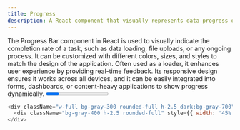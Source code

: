 ```yaml
---
title: Progress
description: A React component that visually represents data progress or serves as a loader for tasks.
---
```

<div className="mdx-body">
The Progress Bar component in React is used to visually indicate the completion rate of a task, such as data loading, file uploads, or any ongoing process. It can be customized with different colors, sizes, and styles to match the design of the application. Often used as a loader, it enhances user experience by providing real-time feedback. Its responsive design ensures it works across all devices, and it can be easily integrated into forms, dashboards, or content-heavy applications to show progress dynamically.

<PreviewBox>
<Progress />
</PreviewBox>

```js showLineNumbers caption="You can customize the markup and modify the tags as per your preferred framework to seamlessly integrate them into your project."
<div className="w-full bg-gray-300 rounded-full h-2.5 dark:bg-gray-700">
  <div className="bg-gray-400 h-2.5 rounded-full" style={{ width: '45%' }}></div>
</div>
```
</div>